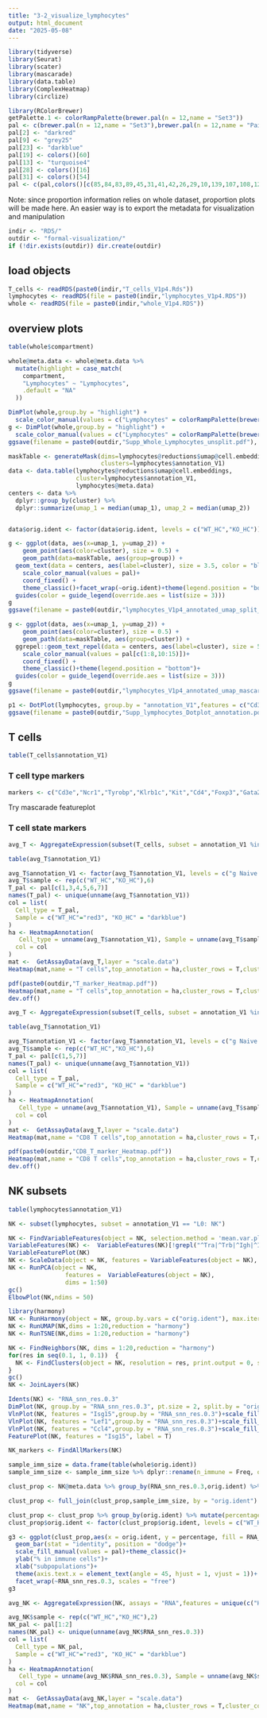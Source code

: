 ```yaml
---
title: "3-2_visualize_lymphocytes"
output: html_document
date: "2025-05-08"
---
```


```r
library(tidyverse)
library(Seurat)
library(scater)
library(mascarade)
library(data.table)
library(ComplexHeatmap)
library(circlize)
```

```r
library(RColorBrewer)
getPalette.1 <- colorRampPalette(brewer.pal(n = 12,name = "Set3"))
pal <- c(brewer.pal(n = 12,name = "Set3"),brewer.pal(n = 12,name = "Paired"),brewer.pal(n = 8,name = "Accent"))
pal[2] <- "darkred"
pal[9] <- "grey25"
pal[23] <- "darkblue"
pal[19] <- colors()[60]
pal[13] <- "turquoise4"
pal[28] <- colors()[16]
pal[31] <- colors()[54] 
pal <- c(pal,colors()[c(85,84,83,89,45,31,41,42,26,29,10,139,107,108,120,109,119,121,143)])
```

Note: since proportion information relies on whole dataset, proportion plots will be made here. An easier way is to export the metadata for visualization and manipulation

```r
indir <- "RDS/"
outdir <- "formal-visualization/"
if (!dir.exists(outdir)) dir.create(outdir)
```


## load objects

```r
T_cells <- readRDS(paste0(indir,"T_cells_V1p4.Rds"))
lymphocytes <- readRDS(file = paste0(indir,"lymphocytes_V1p4.RDS"))
whole <- readRDS(file = paste0(indir,"whole_V1p4.RDS"))
```


## overview plots
```r
table(whole$compartment)
```


```r
whole@meta.data <- whole@meta.data %>%
  mutate(highlight = case_match(
    compartment,
    "Lymphocytes" ~ "Lymphocytes",
    .default = "NA"
  ))
```

```r
DimPlot(whole,group.by = "highlight") + 
  scale_color_manual(values = c("Lymphocytes" = colorRampPalette(brewer.pal(11, "RdYlBu"))(8)[3],na.value = "grey90"))
g <- DimPlot(whole,group.by = "highlight") + 
  scale_color_manual(values = c("Lymphocytes" = colorRampPalette(brewer.pal(11, "RdYlBu"))(8)[3],na.value = "grey90"))
ggsave(filename = paste0(outdir,"Supp_Whole_Lymphocytes_unsplit.pdf"), plot = g, units = "cm",height = 10,width = 12)
```


```r
maskTable <- generateMask(dims=lymphocytes@reductions$umap@cell.embeddings, 
                          clusters=lymphocytes$annotation_V1)
data <- data.table(lymphocytes@reductions$umap@cell.embeddings, 
                   cluster=lymphocytes$annotation_V1,
                   lymphocytes@meta.data)
centers <- data %>% 
  dplyr::group_by(cluster) %>% 
  dplyr::summarize(umap_1 = median(umap_1), umap_2 = median(umap_2)) 


data$orig.ident <- factor(data$orig.ident, levels = c("WT_HC","KO_HC"))
```

```r
g <- ggplot(data, aes(x=umap_1, y=umap_2)) + 
    geom_point(aes(color=cluster), size = 0.5) + 
    geom_path(data=maskTable, aes(group=group)) +
  geom_text(data = centers, aes(label=cluster), size = 3.5, color = "black") +
    scale_color_manual(values = pal)+
    coord_fixed() + 
    theme_classic()+facet_wrap(~orig.ident)+theme(legend.position = "bottom")+
  guides(color = guide_legend(override.aes = list(size = 3))) 
g
ggsave(filename = paste0(outdir,"lymphocytes_V1p4_annotated_umap_split_mascarade.pdf"), plot = g, width = 18, height = 7)

g <- ggplot(data, aes(x=umap_1, y=umap_2)) + 
    geom_point(aes(color=cluster), size = 0.5) + 
    geom_path(data=maskTable, aes(group=cluster)) +
  ggrepel::geom_text_repel(data = centers, aes(label=cluster), size = 5, color = "black",min.segment.length = unit(0, 'lines'),force = 5, label.padding = 5,max.overlaps = Inf,direction = "both") +
    scale_color_manual(values = pal[c(1:8,10:15)])+
    coord_fixed() + 
    theme_classic()+theme(legend.position = "bottom")+
  guides(color = guide_legend(override.aes = list(size = 3))) 
g
ggsave(filename = paste0(outdir,"lymphocytes_V1p4_annotated_umap_mascarade.pdf"), plot = g, width = 18, height = 7)
```

```r
p1 <- DotPlot(lymphocytes, group.by = "annotation_V1",features = c("Cd3e","Ncr1","Tyrobp","Klrb1c","Kit","Cd4","Foxp3","Gata2","Il4","Il5","Il13","Cd8a","Lef1","Ccr7","Slamf6","Ccr4","Cd69","Il2ra","Cd44","Prf1","Gzmb","Gzmk","Lag3","Pdcd1","Tox","Havcr2","Mki67"))+scale_color_gradientn(colors = c("grey90","red2","red3"))+ RotatedAxis()+coord_flip()
ggsave(filename = paste0(outdir,"Supp_lymphocytes_Dotplot_annotation.pdf"), plot = p1, units = "cm",height = 24,width = 20)
```




## T cells

```r
table(T_cells$annotation_V1)
```
### T cell type markers

```r
markers <- c("Cd3e","Ncr1","Tyrobp","Klrb1c","Kit","Cd4","Foxp3","Gata2","Il4","Il5","Il13","Cd8a","Lef1","Ccr7","Tcf7","Prf1","Gzma","Gzmk","Pdcd1","Lag3","Mki67")
```

Try mascarade featureplot





### T cell state markers


```r
avg_T <- AggregateExpression(subset(T_cells, subset = annotation_V1 %in% c("c0: Naive CD8 T", "c2: Treg", "c3: Th2", "c4: Tem/ex", "c5: Th", "c6: Tex") ), assays = "RNA",features = unique(c("Havcr2","Isg15","Junb","Cebpb","Ccl3","Ccl5","Cd69","Gzma","Gzmb","Ncr1","Mki67","Tigit","Tox","Ccr7","Tcf7","Lef1","Tbx21","Klrb1c","Ctla4","Lag3","Eomes","Ifng","Xcl1","Cd7","Il2ra","Il7r","Sell","Slamf6","Entpd1", "Lag3", "Ctla4", "Icos", "Cd200", "Hspd1", "Klrc1", "Klrc2", "Cd44", "Havcr2","Isg15", "Ifitm1", "Ifitm2", "Gzmb", "Gzmd", "Gzme", "Gzmg", "Klrg1", "Serpinb6a", "Serpinb9", "Il10", "Prf1", "Cxcr3", "Ccl5", "Foxo1", "Ncr1", "Sell", "Klra3", "Klra5", "Klra8", "Klra9","Cd7","Cd5")), return.seurat = T,group.by = c("annotation_V1","orig.ident"))
```


```r
table(avg_T$annotation_V1)
```


```r
avg_T$annotation_V1 <- factor(avg_T$annotation_V1, levels = c("g Naive CD8 T", "g Treg", "g Th2","g Tem/ex","g Th","g Tex"))
avg_T$sample <- rep(c("WT_HC","KO_HC"),6)
T_pal <- pal[c(1,3,4,5,6,7)]
names(T_pal) <- unique(unname(avg_T$annotation_V1))
col = list(
  Cell_type = T_pal,
  Sample = c("WT_HC"="red3", "KO_HC" = "darkblue")
)
ha <- HeatmapAnnotation(
   Cell_type = unname(avg_T$annotation_V1), Sample = unname(avg_T$sample),
  col = col
)
mat <-  GetAssayData(avg_T,layer = "scale.data")
Heatmap(mat,name = "T cells",top_annotation = ha,cluster_rows = T,cluster_columns = F,show_row_names = TRUE,show_column_names = F,row_names_side = "left",row_names_gp = grid::gpar(fontsize = 6),col = colorRamp2(c(-2,0,2),c("darkblue","white","red")))
```
```r
pdf(paste0(outdir,"T_marker_Heatmap.pdf"))
Heatmap(mat,name = "T cells",top_annotation = ha,cluster_rows = T,cluster_columns = F,show_row_names = TRUE,show_column_names = F,row_names_side = "left",row_names_gp = grid::gpar(fontsize = 6),col = colorRamp2(c(-2,0,2),c("darkblue","white","red")))
dev.off()
```

```r
avg_T <- AggregateExpression(subset(T_cells, subset = annotation_V1 %in% c("c0: Naive CD8 T", "c4: Tem/ex", "c6: Tex") ), assays = "RNA",features = unique(c("Havcr2","Isg15","Junb","Cebpb","Ccl3","Ccl5","Cd69","Gzma","Gzmb","Ncr1","Mki67","Tigit","Tox","Ccr7","Tcf7","Lef1","Tbx21","Klrb1c","Ctla4","Lag3","Eomes","Ifng","Xcl1","Cd7","Il2ra","Il7r","Sell","Slamf6","Entpd1", "Lag3", "Ctla4", "Icos", "Cd200", "Hspd1", "Klrc1", "Klrc2", "Cd44", "Havcr2","Isg15", "Ifitm1", "Ifitm2", "Gzmb", "Gzmd", "Gzme", "Klrg1", "Serpinb6a", "Serpinb9", "Il10", "Prf1", "Cxcr3", "Ccl5", "Foxo1", "Ncr1", "Sell", "Klra3", "Klra5", "Klra9","Cd7","Cd5")), return.seurat = T,group.by = c("annotation_V1","orig.ident"))
```


```r
table(avg_T$annotation_V1)
```

```r
avg_T$annotation_V1 <- factor(avg_T$annotation_V1, levels = c("g Naive CD8 T", "g Tem/ex","g Tex"))
avg_T$sample <- rep(c("WT_HC","KO_HC"),6)
T_pal <- pal[c(1,5,7)]
names(T_pal) <- unique(unname(avg_T$annotation_V1))
col = list(
  Cell_type = T_pal,
  Sample = c("WT_HC"="red3", "KO_HC" = "darkblue")
)
ha <- HeatmapAnnotation(
   Cell_type = unname(avg_T$annotation_V1), Sample = unname(avg_T$sample),
  col = col
)
mat <-  GetAssayData(avg_T,layer = "scale.data")
Heatmap(mat,name = "CD8 T cells",top_annotation = ha,cluster_rows = T,cluster_columns = F,show_row_names = TRUE,show_column_names = F,row_names_side = "left",row_names_gp = grid::gpar(fontsize = 6),col = colorRamp2(c(-2,0,2),c("darkblue","white","red")))
```

```r
pdf(paste0(outdir,"CD8_T_marker_Heatmap.pdf"))
Heatmap(mat,name = "CD8 T cells",top_annotation = ha,cluster_rows = T,cluster_columns = F,show_row_names = TRUE,show_column_names = F,row_names_side = "left",row_names_gp = grid::gpar(fontsize = 6),col = colorRamp2(c(-2,0,2),c("darkblue","white","red")))
dev.off()
```

## NK subsets

```r
table(lymphocytes$annotation_V1)
```
```r
NK <- subset(lymphocytes, subset = annotation_V1 == "L0: NK")
```

```r
NK <- FindVariableFeatures(object = NK, selection.method = 'mean.var.plot', mean.cutoff = c(0.0125, 5), dispersion.cutoff = c(0.5, Inf))
VariableFeatures(NK) <-  VariableFeatures(NK)[!grepl("^Tra|^Trb|^Igh|^Igk|Mamu-a", VariableFeatures(NK))]
VariableFeaturePlot(NK)
NK <- ScaleData(object = NK, features = VariableFeatures(object = NK), vars.to.regress = c("nCount_RNA", "percent.mt"))
NK <- RunPCA(object = NK,
                features =  VariableFeatures(object = NK),
                dims = 1:50)
gc()
ElbowPlot(NK,ndims = 50)
```

```r
library(harmony)
NK <- RunHarmony(object = NK, group.by.vars = c("orig.ident"), max.iter.harmony = 20)
NK <- RunUMAP(NK,dims = 1:20,reduction = "harmony")
NK <- RunTSNE(NK,dims = 1:20,reduction = "harmony")

NK <- FindNeighbors(NK, dims = 1:20,reduction = "harmony")
for(res in seq(0.1, 1, 0.1))  {   
  NK <- FindClusters(object = NK, resolution = res, print.output = 0, save.SNN = TRUE)
} 
gc()
NK <- JoinLayers(NK)
```

```r
Idents(NK) <- "RNA_snn_res.0.3"
DimPlot(NK, group.by = "RNA_snn_res.0.3", pt.size = 2, split.by = "orig.ident")+scale_color_manual(values = pal)
VlnPlot(NK, features = "Isg15",group.by = "RNA_snn_res.0.3")+scale_fill_manual(values = pal)
VlnPlot(NK, features = "Lef1",group.by = "RNA_snn_res.0.3")+scale_fill_manual(values = pal)
VlnPlot(NK, features = "Ccl4",group.by = "RNA_snn_res.0.3")+scale_fill_manual(values = pal)
FeaturePlot(NK, features = "Isg15", label = T)
```

```r
NK_markers <- FindAllMarkers(NK)
```

```r
sample_imm_size = data.frame(table(whole$orig.ident))
sample_imm_size <- sample_imm_size %>% dplyr::rename(n_immune = Freq, orig.ident = Var1)
```

```r
clust_prop <- NK@meta.data %>% group_by(RNA_snn_res.0.3,orig.ident) %>% summarise(n_subpop = n()) %>% ungroup() %>% group_by(orig.ident) %>% mutate(percentage = 100*n_subpop/sum(n_subpop))

clust_prop <- full_join(clust_prop,sample_imm_size, by = "orig.ident")

clust_prop <- clust_prop %>% group_by(orig.ident) %>% mutate(percentage = 100*n_subpop/n_immune)
clust_prop$orig.ident <- factor(clust_prop$orig.ident, levels = c("WT_HC","KO_HC"))
```

```r
g3 <- ggplot(clust_prop,aes(x = orig.ident, y = percentage, fill = RNA_snn_res.0.3))+
  geom_bar(stat = "identity", position = "dodge")+
  scale_fill_manual(values = pal)+theme_classic()+
  ylab("% in immune cells")+
  xlab("subpopulations")+
  theme(axis.text.x = element_text(angle = 45, hjust = 1, vjust = 1))+
  facet_wrap(~RNA_snn_res.0.3, scales = "free")
g3  
```

```r
avg_NK <- AggregateExpression(NK, assays = "RNA",features = unique(c("Havcr2","Isg15","Junb","Cebpb","Ccl3","Ccl5","Cd69","Gzma","Gzmb","Ncr1","Mki67","Tigit","Tox","Ccr7","Tcf7","Lef1","Tbx21","Tyrobp","Klrb1c","Ctla4","Lag3","Eomes","Ifng","Xcl1","Cd7","Il2ra","Il7r","Sell","Entpd1", "Lag3", "Ctla4", "Icos", "Cd200", "Hspd1", "Klrc1", "Klrc2", "Cd44", "Havcr2", "Ifitm1", "Ifitm2", "Gzmb", "Gzmd", "Gzme", "Gzmg", "Klrg1", "Serpinb6a", "Serpinb9", "Il10", "Prf1", "Cxcr3", "Ccl5", "Foxo1", "Ncr1", "Sell", "Klra3", "Klra5", "Klra8", "Klra9")), return.seurat = T,group.by = c("RNA_snn_res.0.3","orig.ident"))
```

```r
avg_NK$sample <- rep(c("WT_HC","KO_HC"),2)
NK_pal <- pal[1:2]
names(NK_pal) <- unique(unname(avg_NK$RNA_snn_res.0.3))
col = list(
  Cell_type = NK_pal,
  Sample = c("WT_HC"="red3", "KO_HC" = "darkblue")
)
ha <- HeatmapAnnotation(
   Cell_type = unname(avg_NK$RNA_snn_res.0.3), Sample = unname(avg_NK$sample),
  col = col
)
mat <-  GetAssayData(avg_NK,layer = "scale.data")
Heatmap(mat,name = "NK",top_annotation = ha,cluster_rows = T,cluster_columns = F,show_row_names = TRUE,show_column_names = F,row_names_side = "left",row_names_gp = grid::gpar(fontsize = 6),col = colorRamp2(c(-2,0,2),c("darkblue","white","red")))
```



